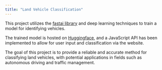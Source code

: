 ```yaml
---
title: "Land Vehicle Classification"
---
```


This project utilizes the [fastai library](https://github.com/fastai) and deep learning techniques to train a model for identifying vehicles. 

The trained model is hosted on [Huggingface](https://huggingface.co/), and a JavaScript API has been implemented to allow for user input and classification via the website. 

The goal of this project is to provide a reliable and accurate method for classifying land vehicles, with potential applications in fields such as autonomous driving and traffic management.
